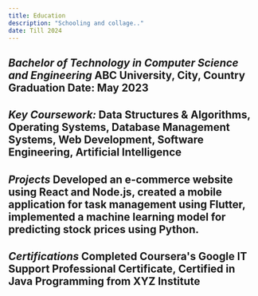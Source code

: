```yaml
---
title: Education
description: "Schooling and collage.."
date: Till 2024
---
```


_Bachelor of Technology in Computer Science and Engineering_
ABC University, City, Country Graduation Date: May 2023
---
_Key Coursework:_
Data Structures & Algorithms, Operating Systems, Database Management Systems, Web Development, Software Engineering, Artificial Intelligence
---
_Projects_
Developed an e-commerce website using React and Node.js, created a mobile application for task management using Flutter, implemented a machine learning model for predicting stock prices using Python.
---
_Certifications_
Completed Coursera's Google IT Support Professional Certificate, Certified in Java Programming from XYZ Institute
---
